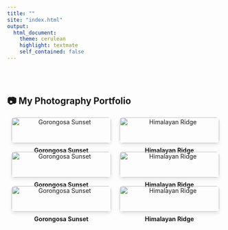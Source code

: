```yaml
---
title: ""
site: "index.html"
output:
  html_document:
    theme: cerulean
    highlight: textmate
    self_contained: false
---
```


<br><br>

## 📷 My Photography Portfolio

<!-- Lightbox2 CSS and JS -->
<link href="https://cdnjs.cloudflare.com/ajax/libs/lightbox2/2.11.4/css/lightbox.min.css" rel="stylesheet">
<script src="https://cdnjs.cloudflare.com/ajax/libs/lightbox2/2.11.4/js/lightbox.min.js"></script>


<div style="display: flex; flex-wrap: wrap; gap: 20px; justify-content: center;">

  <!-- Row 1 -->
  <div style="flex: 0 1 calc(50% - 20px); text-align: center;">
   <a href="images/photography/1.jpg" data-lightbox="gallery" data-title="Gorongosa Sunset">
      <img src="images/photography/1.jpg" alt="Gorongosa Sunset" style="width: 100%; border-radius: 8px; box-shadow: 0 4px 8px rgba(0,0,0,0.1);">
   </a>
    <p style="margin-top: 8px; font-weight: bold;">Gorongosa Sunset</p>
  </div>

  <div style="flex: 0 1 calc(50% - 20px); text-align: center;">
   <a href="images/photography/2.jpg" data-lightbox="gallery" data-title="Himalayan Ridge">
      <img src="images/photography/2.jpg" alt="Himalayan Ridge" style="width: 100%; border-radius: 8px; box-shadow: 0 4px 8px rgba(0,0,0,0.1);">
   </a>
    <p style="margin-top: 8px; font-weight: bold;">Himalayan Ridge</p>
  </div>

 <!-- Row 1 -->
  <div style="flex: 0 1 calc(50% - 20px); text-align: center;">
   <a href="images/photography/3.jpg" data-lightbox="gallery" data-title="Gorongosa Sunset">
      <img src="images/photography/3.jpg" alt="Gorongosa Sunset" style="width: 100%; border-radius: 8px; box-shadow: 0 4px 8px rgba(0,0,0,0.1);">
   </a>
    <p style="margin-top: 8px; font-weight: bold;">Gorongosa Sunset</p>
  </div>

  <div style="flex: 0 1 calc(50% - 20px); text-align: center;">
   <a href="images/photography/4.jpg" data-lightbox="gallery" data-title="Himalayan Ridge">
      <img src="images/photography/4.jpg" alt="Himalayan Ridge" style="width: 100%; border-radius: 8px; box-shadow: 0 4px 8px rgba(0,0,0,0.1);">
   </a>
    <p style="margin-top: 8px; font-weight: bold;">Himalayan Ridge</p>
  </div>

  <!-- Row 1 -->
  <div style="flex: 0 1 calc(50% - 20px); text-align: center;">
   <a href="images/photography/5.jpg" data-lightbox="gallery" data-title="Gorongosa Sunset">
      <img src="images/photography/1.jpg" alt="Gorongosa Sunset" style="width: 100%; border-radius: 8px; box-shadow: 0 4px 8px rgba(0,0,0,0.1);">
   </a>
    <p style="margin-top: 8px; font-weight: bold;">Gorongosa Sunset</p>
  </div>

  <div style="flex: 0 1 calc(50% - 20px); text-align: center;">
   <a href="images/photography/2.jpg" data-lightbox="gallery" data-title="Himalayan Ridge">
      <img src="images/photography/6.jpg" alt="Himalayan Ridge" style="width: 100%; border-radius: 8px; box-shadow: 0 4px 8px rgba(0,0,0,0.1);">
   </a>
    <p style="margin-top: 8px; font-weight: bold;">Himalayan Ridge</p>
  </div>

</div>